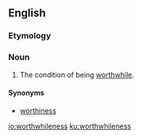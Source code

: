 ==English==

===Etymology===
{{suffix|worthwhile|ness|lang=en}}

===Noun===
{{en-noun|-}}
# The condition of being [[worthwhile]].

====Synonyms====
* [[worthiness]]

[[io:worthwhileness]]
[[ku:worthwhileness]]